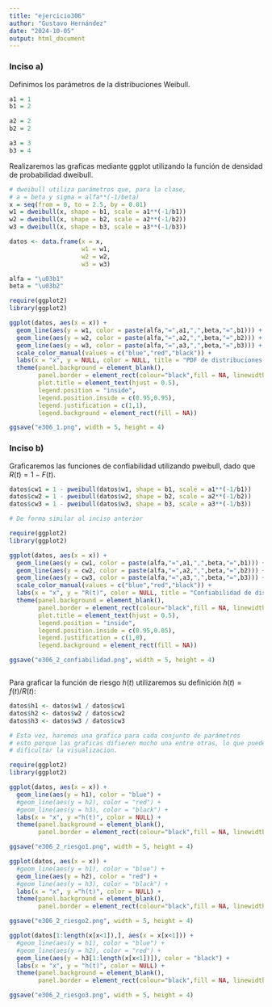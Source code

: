 ```yaml
---
title: "ejercicio306"
author: "Gustavo Hernández"
date: "2024-10-05"
output: html_document
---
```


### Inciso a)
Definimos los parámetros de la distribuciones Weibull.

```r
a1 = 1
b1 = 2

a2 = 2
b2 = 2

a3 = 3
b3 = 4
```

Realizaremos las graficas mediante ggplot utilizando la función de densidad de probabilidad dweibull.

```r
# dweibull utiliza parámetros que, para la clase,
# a = beta y sigma = alfa**(-1/beta)
x = seq(from = 0, to = 2.5, by = 0.01)
w1 = dweibull(x, shape = b1, scale = a1**(-1/b1))
w2 = dweibull(x, shape = b2, scale = a2**(-1/b2))
w3 = dweibull(x, shape = b3, scale = a3**(-1/b3))

datos <- data.frame(x = x,
                    w1 = w1,
                    w2 = w2,
                    w3 = w3)

alfa = "\u03b1"
beta = "\u03b2"

require(ggplot2)
library(ggplot2)

ggplot(datos, aes(x = x)) +
  geom_line(aes(y = w1, color = paste(alfa,"=",a1,",",beta,"=",b1))) +
  geom_line(aes(y = w2, color = paste(alfa,"=",a2,",",beta,"=",b2))) +
  geom_line(aes(y = w3, color = paste(alfa,"=",a3,",",beta,"=",b3))) +
  scale_color_manual(values = c("blue","red","black")) +
  labs(x = "x", y = NULL, color = NULL, title = "PDF de distribuciones Weibull") +
  theme(panel.background = element_blank(),
        panel.border = element_rect(colour="black",fill = NA, linewidth = 1),
        plot.title = element_text(hjust = 0.5),
        legend.position = "inside",
        legend.position.inside = c(0.95,0.95),
        legend.justification = c(1,1),
        legend.background = element_rect(fill = NA))

ggsave("e306_1.png", width = 5, height = 4)


```

### Inciso b)

Graficaremos las funciones de confiabilidad utilizando pweibull, dado que $R(t) = 1-F(t)$.

```r
datos$cw1 = 1 - pweibull(datos$w1, shape = b1, scale = a1**(-1/b1))
datos$cw2 = 1 - pweibull(datos$w2, shape = b2, scale = a2**(-1/b2))
datos$cw3 = 1 - pweibull(datos$w3, shape = b3, scale = a3**(-1/b3))

# De forma similar al inciso anterior

require(ggplot2)
library(ggplot2)

ggplot(datos, aes(x = x)) +
  geom_line(aes(y = cw1, color = paste(alfa,"=",a1,",",beta,"=",b1))) +
  geom_line(aes(y = cw2, color = paste(alfa,"=",a2,",",beta,"=",b2))) +
  geom_line(aes(y = cw3, color = paste(alfa,"=",a3,",",beta,"=",b3))) +
  scale_color_manual(values = c("blue","red","black")) +
  labs(x = "x", y = "R(t)", color = NULL, title = "Confiabilidad de distribuciones Weibull") +
  theme(panel.background = element_blank(),
        panel.border = element_rect(colour="black",fill = NA, linewidth = 1),
        plot.title = element_text(hjust = 0.5),
        legend.position = "inside",
        legend.position.inside = c(0.95,0.05),
        legend.justification = c(1,0),
        legend.background = element_rect(fill = NA))

ggsave("e306_2_confiabilidad.png", width = 5, height = 4)



```

Para graficar la función de riesgo $h(t)$ utilizaremos su definición $h(t) = f(t)/R(t)$:

```r
datos$h1 <- datos$w1 / datos$cw1
datos$h2 <- datos$w2 / datos$cw2
datos$h3 <- datos$w3 / datos$cw3

# Esta vez, haremos una grafica para cada conjunto de parámetros
# esto porque las graficas difieren mucho una entre otras, lo que puede
# dificultar la visualizacion.

require(ggplot2)
library(ggplot2)

ggplot(datos, aes(x = x)) +
  geom_line(aes(y = h1), color = "blue") +
  #geom_line(aes(y = h2), color = "red") +
  #geom_line(aes(y = h3), color = "black") +
  labs(x = "x", y ="h(t)", color = NULL) +
  theme(panel.background = element_blank(),
        panel.border = element_rect(colour="black",fill = NA, linewidth = 1))

ggsave("e306_2_riesgo1.png", width = 5, height = 4)

ggplot(datos, aes(x = x)) +
  #geom_line(aes(y = h1), color = "blue") +
  geom_line(aes(y = h2), color = "red") +
  #geom_line(aes(y = h3), color = "black") +
  labs(x = "x", y ="h(t)", color = NULL) +
  theme(panel.background = element_blank(),
        panel.border = element_rect(colour="black",fill = NA, linewidth = 1))

ggsave("e306_2_riesgo2.png", width = 5, height = 4)

ggplot(datos[1:length(x[x<1]),], aes(x = x[x<1])) +
  #geom_line(aes(y = h1), color = "blue") +
  #geom_line(aes(y = h2), color = "red") +
  geom_line(aes(y = h3[1:length(x[x<1])]), color = "black") +
  labs(x = "x", y = "h(t)", color = NULL) +
  theme(panel.background = element_blank(),
        panel.border = element_rect(colour="black",fill = NA, linewidth = 1))

ggsave("e306_2_riesgo3.png", width = 5, height = 4)


```



